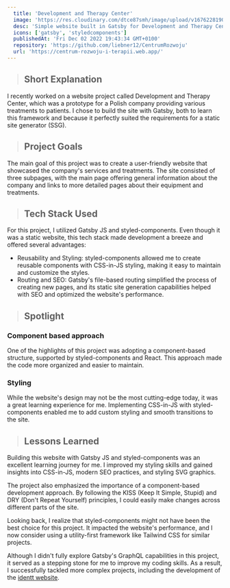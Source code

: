 ```yaml
---
  title: 'Development and Therapy Center'
  image: 'https://res.cloudinary.com/dtce87smh/image/upload/v1676228190/centrum-rozwoju/centrum_t5jjyx.webp'
  desc: 'Simple website built in Gatsby for Development and Therapy Center'
  icons: ['gatsby', 'styledcomponents']
  publishedAt: 'Fri Dec 02 2022 19:43:34 GMT+0100'
  repository: 'https://github.com/liebner12/CentrumRozwoju'
  url: 'https://centrum-rozwoju-i-terapii.web.app/'
---
```


> ## Short Explanation

I recently worked on a website project called Development and Therapy Center, which was a prototype for a Polish company providing various treatments to patients. I chose to build the site with Gatsby, both to learn this framework and because it perfectly suited the requirements for a static site generator (SSG).

> ## Project Goals

The main goal of this project was to create a user-friendly website that showcased the company's services and treatments. The site consisted of three subpages, with the main page offering general information about the company and links to more detailed pages about their equipment and treatments.

<CloudinaryImage
  src="https://res.cloudinary.com/dtce87smh/image/upload/v1676485236/centrum-rozwoju/centrum_nlfbji.webp"
  height="1056"
  width="480"
  alt="Full page screenshot of Centrum Rozwoju i Terapii"
/>

> ## Tech Stack Used

<div className="not-prose">
  <Icons icons={['gatsby', 'styledcomponents']} />
</div>

For this project, I utilized Gatsby JS and styled-components. Even though it was a static website, this tech stack made development a breeze and offered several advantages:

- Reusability and Styling: styled-components allowed me to create reusable components with CSS-in-JS styling, making it easy to maintain and customize the styles.
- Routing and SEO: Gatsby's file-based routing simplified the process of creating new pages, and its static site generation capabilities helped with SEO and optimized the website's performance.

> ## Spotlight

### Component based approach

One of the highlights of this project was adopting a component-based structure, supported by styled-components and React. This approach made the code more organized and easier to maintain.

### Styling

While the website's design may not be the most cutting-edge today, it was a great learning experience for me. Implementing CSS-in-JS with styled-components enabled me to add custom styling and smooth transitions to the site.

<CustomImage
  src="https://res.cloudinary.com/dtce87smh/image/upload/v1676228189/centrum-rozwoju/equipment_pialie.webp"
  height="368"
  width="720"
  alt="Page with description of equipment"
/>

> ## Lessons Learned

Building this website with Gatsby JS and styled-components was an excellent learning journey for me. I improved my styling skills and gained insights into CSS-in-JS, modern SEO practices, and styling SVG graphics.

The project also emphasized the importance of a component-based development approach. By following the KISS (Keep It Simple, Stupid) and DRY (Don't Repeat Yourself) principles, I could easily make changes across different parts of the site.

Looking back, I realize that styled-components might not have been the best choice for this project. It impacted the website's performance, and I now consider using a utility-first framework like Tailwind CSS for similar projects.

Although I didn't fully explore Gatsby's GraphQL capabilities in this project, it served as a stepping stone for me to improve my coding skills. As a result, I successfully tackled more complex projects, including the development of the [identt website](https://www.identt.io).
